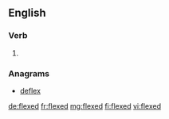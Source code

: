 ==English==

===Verb===
{{head|en|verb form}}

# {{en-past of|flex}}

===Anagrams===
* [[deflex#English|deflex]]

[[de:flexed]]
[[fr:flexed]]
[[mg:flexed]]
[[fi:flexed]]
[[vi:flexed]]